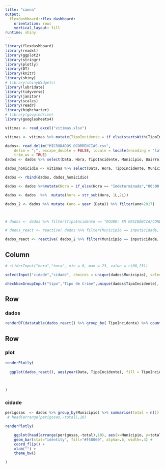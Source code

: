 ```yaml
---
title: "canna"
output: 
  flexdashboard::flex_dashboard:
    orientation: rows
    vertical_layout: fill
runtime: shiny
---
```



```r
library(flexdashboard)
library(readxl)
library(ggplot2)
library(stringr)
library(plotly)
library(DT)
library(knitr)
library(shiny)
# library(shinyWidgets)
library(lubridate)
library(tidyverse)
library(janitor)
library(scales)
library(readr)
library(highcharter)
# library(googledrive)
library(googlesheets4)
```
```r
vitimas <- read_excel("vitimas.xlsx")

vitimas <- vitimas %>% mutate(TipoIncidente = if_else(startsWith(TipoIncidente, "LES"), "LESÃO CORPORAL SEGUIDA DE MORTE", TipoIncidente))
```


```r
dados<- read_delim("MICRODADOS_OCORRENCIAS.csv", 
    delim = ";", escape_double = FALSE, locale = locale(encoding = "latin1"), 
    trim_ws = TRUE)
dados <- dados %>% select(Data, Hora, TipoIncidente, Municipio, Bairro)

dados_homicidio <- vitimas %>% select(Data, Hora, TipoIncidente, Municipio, Bairro) 

dados <- rbind(dados, dados_homicidio)

dados <- dados %>%mutate(Hora = if_else(Hora == "Indeterminada","00:00:00", Hora))

dados <- dados  %>%  mutate(hora = str_sub(Hora, 1L,2L))

dados_2 <- dados %>% mutate (ano = year (Data)) %>% filter(ano>2017)



# dados <- dados %>% filter(TipoIncidente == "ROUBO: EM RESIDÊNCIA/CONDOMÍNIO")

# dados_react <- reactive( dados %>% filter(Municipio == input$cidade, TipoIncidente == input$tipo))

dados_react <- reactive( dados_2 %>% filter(Municipio == input$cidade, TipoIncidente  %in% c(input$tipo)))


```

Column {.sidebar}
-----------------------------------------------------------------------


```r
# sliderInput("hora","hora", min = 0, max = 23, value = c(00,23))

selectInput("cidade","cidade", choices = unique(dados$Municipio), selected = "SANTA TERESA")

checkboxGroupInput("tipo","Tipo de Crime",unique(dados$TipoIncidente), selected = unique(dados$TipoIncidente) )
```


Row
-----------------------------------------------------------------------
### dados

```r

renderDT(datatable(dados_react() %>% group_by( TipoIncidente) %>% count()))

```




Row
-----------------------------------------------------------------------
### plot
```r
renderPlotly(
  
  ggplot(dados_react(), aes(year(Data, TipoIncidente), fill = TipoIncidente)) + geom_col()
  

  
)
```


### cidade
```r

perigosas  <- dados %>% group_by(Municipio) %>% summarise(total = n()) %>% mutate (Municipio = fct_reorder(Municipio,total))
 # head(arrange(perigosas,-total),10)

renderPlotly(

    ggplot(head(arrange(perigosas,-total),10), aes(x=Municipio, y=total)) +
    geom_bar(stat="identity", fill="#f68060", alpha=.6, width=.4) +
    coord_flip() +
    xlab("") +
    theme_bw()

)
```
